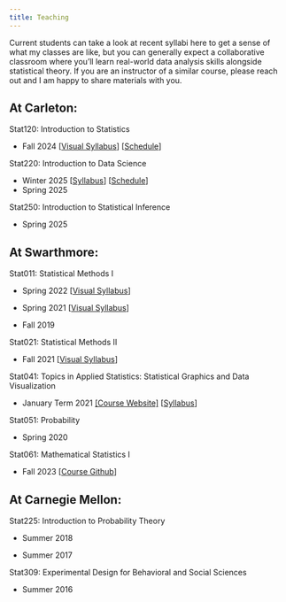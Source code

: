 ```yaml
---
title: Teaching
---
```


Current students can take a look at recent syllabi here to get a sense of what my classes are like, but you can generally expect a collaborative classroom where you'll learn real-world data analysis skills alongside statistical theory. If you are an instructor of a similar course, please reach out and I am happy to share materials with you.

## At Carleton:

Stat120: Introduction to Statistics

- Fall 2024 \[[Visual Syllabus](files/visual-syllabus-f24.pdf)\] \[[Schedule](files/calendar-f24.pdf)\]

Stat220: Introduction to Data Science

- Winter 2025 \[[Syllabus](files/stat220-w25-syllabus.pdf)\] \[[Schedule](files/stat220-w25-cal.pdf)\]
- Spring 2025

Stat250: Introduction to Statistical Inference

- Spring 2025


## At Swarthmore:

Stat011: Statistical Methods I

-   Spring 2022 \[[Visual Syllabus](files/stat011-s22-visual.pdf)\]

-   Spring 2021 \[[Visual Syllabus](files/stat011-s21-visual.pdf)\]

-   Fall 2019

Stat021: Statistical Methods II

-   Fall 2021 \[[Visual Syllabus](files/stat021-f21-visual.pdf)\]

Stat041: Topics in Applied Statistics: Statistical Graphics and Data Visualization

-   January Term 2021 [\[Course Website\]](https://aluby.domains.swarthmore.edu/stat041/) \[[Syllabus](files/stat041-j21-visual.pdf)\]

Stat051: Probability

-   Spring 2020

Stat061: Mathematical Statistics I

-   Fall 2023 \[[Course Github](https://github.com/aluby/STAT61-F23)\]

## At Carnegie Mellon:

Stat225: Introduction to Probability Theory

-   Summer 2018

-   Summer 2017

Stat309: Experimental Design for Behavioral and Social Sciences

-   Summer 2016
